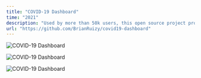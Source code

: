 ```yaml
---
title: "COVID-19 Dashboard"
time: "2021"
description: "Used by more than 50k users, this open source project provided a comprehensive view of the COVID-19 pandemic data. Fully interactive maps and charts."
url: "https://github.com/BrianRuizy/covid19-dashboard"
---
```

 
<Image
  src="/projects/covid/phones.png"
  alt="COVID-19 Dashboard"
  width={1905}
  height={1409}
  caption="Mobile view of application, including list of key statistics, the map of daily growth, and the fully interactive map made using Mapbox."
  className="bg-tertiary border-secondary"
  rounded
/>

<Image
  src="/projects/covid/floating.png"
  alt="COVID-19 Dashboard"
  width={2580}
  height={1691}
  className="bg-tertiary border-secondary"
  rounded
/>

<Image
  src="/projects/covid/tablet.png"
  alt="COVID-19 Dashboard"
  width={2580}
  height={1691}
  className="bg-tertiary border-secondary"
  caption="Tablet view of the dashboard's home page. The application is designed to be responsive to all platforms and devices."
  rounded
/>
